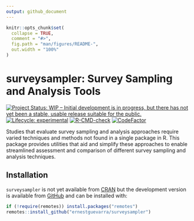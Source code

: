```yaml
---
output: github_document
---
```


<!-- README.md is generated from README.Rmd. Please edit that file -->

```r
knitr::opts_chunk$set(
  collapse = TRUE,
  comment = "#>",
  fig.path = "man/figures/README-",
  out.width = "100%"
)
```

# surveysampler: Survey Sampling and Analysis Tools

<!-- badges: start -->
[![Project Status: WIP – Initial development is in progress, but there has not yet been a stable, usable release suitable for the public.](https://www.repostatus.org/badges/latest/wip.svg)](https://www.repostatus.org/#wip)
[![Lifecycle: experimental](https://img.shields.io/badge/lifecycle-experimental-orange.svg)](https://lifecycle.r-lib.org/articles/stages.html#experimental)
[![R-CMD-check](https://github.com/ernestguevarra/surveysampler/workflows/R-CMD-check/badge.svg)](https://github.com/ernestguevarra/surveysampler/actions)
[![CodeFactor](https://www.codefactor.io/repository/github/ernestguevarra/surveysampler/badge)](https://www.codefactor.io/repository/github/ernestguevarra/surveysampler)
<!-- badges: end -->

Studies that evaluate survey sampling and analysis approaches require varied techniques and methods not found in a single package in R. This package provides utilities that aid and simplify these approaches to enable streamlined assessment and comparison of different survey sampling and analysis techniques.

## Installation

`surveysampler` is not yet available from [CRAN](https://CRAN.R-project.org) but the development version is available from [GitHub](https://github.com/) and can be installed with:

```r
if (!require(remotes)) install.packages("remotes")
remotes::install_github("ernestguevarra/surveysampler")
```


